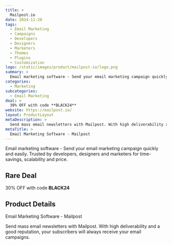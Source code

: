 ```yaml
---
title: >
  Mailpost.io
date: 2024-11-20
tags:
  - Email Marketing
  - Campaigns
  - Developers
  - Designers
  - Marketers
  - Themes
  - Plugins
  - Customization
logo: /static/images/product/mailpost-io/logo.png
summary: >
  Email marketing software - Send your email marketing campaign quickly and easily. Trusted by developers, designers and marketers for time-savings, scalability and price.
categories:
  - Marketing
subcategories:
  - Email Marketing
deal: >
  30% OFF with code **BLACK24**
website: https://mailpost.io/
layout: ProductLayout
metaDescription: >
  Send mass email newsletters with Mailpost. With high deliverability and a good reputation, your subscribers will always receive your email campaigns.
metaTitle: >
  Email Marketing Software - Mailpost
---
```

Email marketing software - Send your email marketing campaign quickly and easily. Trusted by developers, designers and marketers for time-savings, scalability and price.

## Rare Deal

30% OFF with code **BLACK24**

## Product Details
Email Marketing Software - Mailpost

Send mass email newsletters with Mailpost. With high deliverability and a good reputation, your subscribers will always receive your email campaigns.
